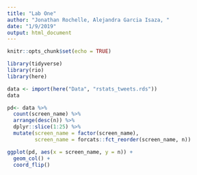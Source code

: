 ```yaml
---
title: "Lab One"
author: "Jonathan Rochelle, Alejandra Garcia Isaza, "
date: "1/9/2019"
output: html_document
---
```


```r
knitr::opts_chunk$set(echo = TRUE)
```

```r
library(tidyverse)
library(rio)
library(here)
```

```r
data <- import(here("Data", "rstats_tweets.rds"))
data
```

```r

pd<- data %>%
  count(screen_name) %>%
  arrange(desc(n)) %>%
  dplyr::slice(1:25) %>%
  mutate(screen_name = factor(screen_name), 
         screen_name = forcats::fct_reorder(screen_name, n))

ggplot(pd, aes(x = screen_name, y = n)) +
  geom_col() +
  coord_flip()

```

